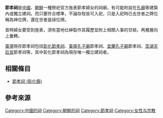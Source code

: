 '''節孝祠'''是[[中國|中國]]、[[朝鮮_(稱謂)|朝鮮]]一種祭祀官方旌表節孝婦女的祠廟，有可能附設在[[孔廟|孔廟]]等建築內或獨立建祠。而只要符合標準，不論存歿皆可入祀，只是入祀時已去世者之牌位稱為神位牌，還在世者是祿位牌{{r|林}}。

昔時婦女要受到旌表，須有當地仕紳製作其履歷並附上相關人事的甘結，再層層向上彙轉{{r|林}}。

[[臺灣|臺灣]]現存節孝祠包括[[節孝祠_(彰化縣)|彰化節孝祠]]、[[臺南孔子廟|臺南孔子廟]]節孝祠、[[宜蘭孔子廟|宜蘭孔子廟]]節孝祠、[[澎湖天后宮|澎湖天后宮]]節孝祠等，其中彰化節孝祠為現存唯一獨立建祠者。

== 相關條目 ==
*[[節孝祠_(彰化縣)|節孝祠 (彰化縣)]]

== 參考來源 ==
{{reflist|refs=
<ref name="林">{{cite book|author=林文龍 |title=《台灣中部的人文》 |publisher=常民文化 |location=臺北市 |isbn=957-8491-16-6 |pages=236－238頁 |date=1998年1月}}</ref>
}}

[[Category:中國的祠|Category:中國的祠]]
[[Category:朝鮮的祠|Category:朝鮮的祠]]
[[Category:節孝祠|Category:節孝祠]]
[[Category:女性与宗教|Category:女性与宗教]]